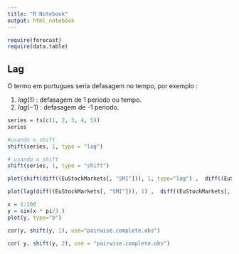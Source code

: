```yaml
---
title: "R Notebook"
output: html_notebook
---
```


```r
require(forecast)
require(data.table)
```

## Lag

O termo em portugues seria defasagem no tempo, por exemplo :

1.  $lag(1)$ : defasagem de 1 periodo ou tempo.
2.  $lag(-1)$ : defasagem de -1 periodo.

```r
series = ts(c(1, 2, 3, 4, 5))
series
```

```r
#usando o shift
shift(series, 1, type = "lag")
```

```r
# usando o shift
shift(series, 1, type = "shift")
```

```r
plot(shift(diff((EuStockMarkets[, "SMI"])), 1, type="lag") ,  diff((EuStockMarkets[, "DAX"])))
```

```r
plot(lag(diff((EuStockMarkets[, "SMI"])), 1) ,  diff((EuStockMarkets[, "DAX"])))
```

```r
x = 1:100
y = sin(x * pi/3 )
plot(y, type="b")
```

```r
cor(y, shift(y, 1), use="pairwise.complete.obs")
```

```r
cor( y, shift(y, 2), use = "pairwise.complete.obs")
```
